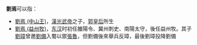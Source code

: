 '''劉焉'''可以指：

* [[劉焉_(中山王)|劉焉 (中山王)]]，[[漢光武帝|漢光武帝]]之子，[[郭聖通|郭皇后]]所生
* [[劉焉_(益州牧)|劉焉 (益州牧)]]，[[东汉|东汉]]时初任雒陽令、冀州刺史、南陽太守，後任益州牧。其子[[劉璋|劉璋]]曾邀[[劉備|劉備]]入蜀以禦[[張魯|張魯]]，但劉備後來舉兵反璋，最後劉璋投降劉備

{{disambig|Cat=二字劉姓人名消歧義}}